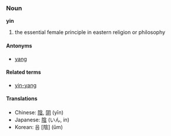 ===Noun===
'''yin'''

# the essential female principle in eastern religion or philosophy

====Antonyms====
*[[yang]]

====Related terms====
*[[yin-yang]]

====Translations====
*Chinese: [[陰]], [[阴]] (yīn)
*Japanese: [[陰]] (いん, in)
*Korean: 음 [陰] (ŭm)